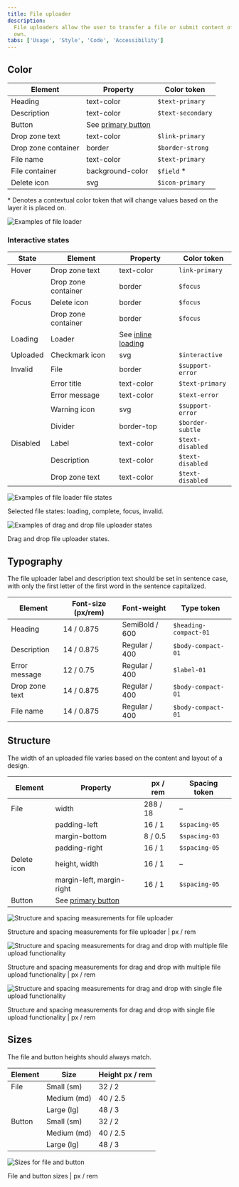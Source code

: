 ```yaml
---
title: File uploader
description:
  File uploaders allow the user to transfer a file or submit content of their
  own.
tabs: ['Usage', 'Style', 'Code', 'Accessibility']
---
```


## Color

| Element             | Property                                                                                        | Color token       |
| ------------------- | ----------------------------------------------------------------------------------------------- | ----------------- |
| Heading             | text-color                                                                                      | `$text-primary`   |
| Description         | text-color                                                                                      | `$text-secondary` |
| Button              | See [primary button](https://www.carbondesignsystem.com/components/button/style#primary-button) |                   |
| Drop zone text      | text-color                                                                                      | `$link-primary`   |
| Drop zone container | border                                                                                          | `$border-strong`  |
| File name           | text-color                                                                                      | `$text-primary`   |
| File container      | background-color                                                                                | `$field` \*       |
| Delete icon         | svg                                                                                             | `$icon-primary`   |

<Caption>
  * Denotes a contextual color token that will change values based on the layer
  it is placed on.
</Caption>

<Row>
<Column colLg={8}>

![Examples of file loader](images/file-uploader-style-1.png)

</Column>
</Row>

### Interactive states

| State    | Element             | Property                                                                                       | Color token      |
| -------- | ------------------- | ---------------------------------------------------------------------------------------------- | ---------------- |
| Hover    | Drop zone text      | text-color                                                                                     | `link-primary`   |
|          | Drop zone container | border                                                                                         | `$focus`         |
| Focus    | Delete icon         | border                                                                                         | `$focus`         |
|          | Drop zone container | border                                                                                         | `$focus`         |
| Loading  | Loader              | See [inline loading](https://www.carbondesignsystem.com/components/inline-loading/style#color) |                  |
| Uploaded | Checkmark icon      | svg                                                                                            | `$interactive`   |
| Invalid  | File                | border                                                                                         | `$support-error` |
|          | Error title         | text-color                                                                                     | `$text-primary`  |
|          | Error message       | text-color                                                                                     | `$text-error`    |
|          | Warning icon        | svg                                                                                            | `$support-error` |
|          | Divider             | border-top                                                                                     | `$border-subtle` |
| Disabled | Label               | text-color                                                                                     | `$text-disabled` |
|          | Description         | text-color                                                                                     | `$text-disabled` |
|          | Drop zone text      | text-color                                                                                     | `$text-disabled` |

<Row>
<Column colLg={8}>

![Examples of file loader file states](images/file-uploader-style-2.png)

</Column>
</Row>

<Caption>Selected file states: loading, complete, focus, invalid.</Caption>

<Row>
<Column colLg={8}>

![Examples of drag and drop file uploader states](images/file-uploader-style-3.png)

</Column>
</Row>

<Caption>Drag and drop file uploader states.</Caption>

## Typography

The file uploader label and description text should be set in sentence case,
with only the first letter of the first word in the sentence capitalized.

| Element        | Font-size (px/rem) | Font-weight    | Type token            |
| -------------- | ------------------ | -------------- | --------------------- |
| Heading        | 14 / 0.875         | SemiBold / 600 | `$heading-compact-01` |
| Description    | 14 / 0.875         | Regular / 400  | `$body-compact-01`    |
| Error message  | 12 / 0.75          | Regular / 400  | `$label-01`           |
| Drop zone text | 14 / 0.875         | Regular / 400  | `$body-compact-01`    |
| File name      | 14 / 0.875         | Regular / 400  | `$body-compact-01`    |

## Structure

The width of an uploaded file varies based on the content and layout of a
design.

| Element     | Property                                                                                   | px / rem | Spacing token |
| ----------- | ------------------------------------------------------------------------------------------ | -------- | ------------- |
| File        | width                                                                                      | 288 / 18 | –             |
|             | padding-left                                                                               | 16 / 1   | `$spacing-05` |
|             | margin-bottom                                                                              | 8 / 0.5  | `$spacing-03` |
|             | padding-right                                                                              | 16 / 1   | `$spacing-05` |
| Delete icon | height, width                                                                              | 16 / 1   | –             |
|             | margin-left, margin-right                                                                  | 16 / 1   | `$spacing-05` |
| Button      | See [primary button](https://www.carbondesignsystem.com/components/button/style#structure) |          |               |

<div className="image--fixed">

![Structure and spacing measurements for file uploader](images/file-uploader-style-4.png)

</div>

<Caption>
  Structure and spacing measurements for file uploader | px / rem
</Caption>

<div className="image--fixed">

![Structure and spacing measurements for drag and drop with multiple file upload functionality](images/file-uploader-style-5.png)

</div>

<Caption>
  Structure and spacing measurements for drag and drop with multiple file upload
  functionality | px / rem
</Caption>

<div className="image--fixed">

![Structure and spacing measurements for drag and drop with single file upload functionality](images/file-uploader-style-5.png)

</div>

<Caption>
  Structure and spacing measurements for drag and drop with single file upload
  functionality | px / rem
</Caption>

## Sizes

The file and button heights should always match.

| Element | Size        | Height px / rem |
| ------- | ----------- | --------------- |
| File    | Small (sm)  | 32 / 2          |
|         | Medium (md) | 40 / 2.5        |
|         | Large (lg)  | 48 / 3          |
| Button  | Small (sm)  | 32 / 2          |
|         | Medium (md) | 40 / 2.5        |
|         | Large (lg)  | 48 / 3          |

<div className="image--fixed">

![Sizes for file and button](images/file-uploader-style-size.png)

</div>

<Caption>File and button sizes | px / rem</Caption>
